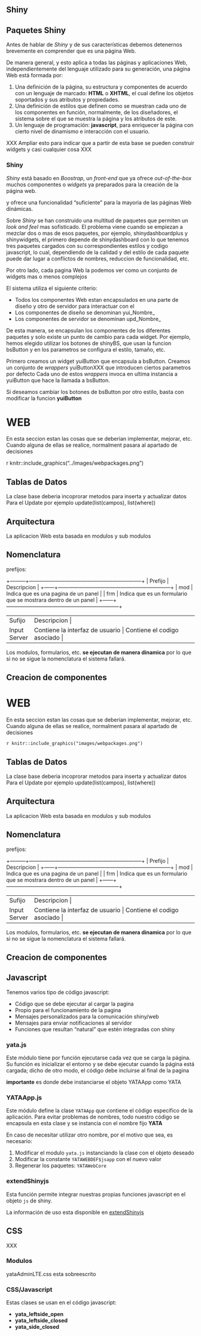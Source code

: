 ## Shiny

<!--chapter:end:001-shiny.Rmd-->

## Paquetes Shiny 

Antes de hablar de _Shiny_ y de sus características debemos detenernos brevemente en comprender que es una página Web.

De manera general, y esto aplica a todas las páginas y aplicaciones Web, independientemente del lenguaje utilizado para su generación, una página Web está formada por:

1. Una definición de la página, su estructura y componentes de acuerdo con un lenguaje de marcado: **HTML** o **XHTML**, el cual define los objetos soportados y sus atributos y propiedades.
2. Una definición de estilos que definen como se muestran cada uno de los componentes en función, normalmente, de los diseñadores, el sistema sobre el que se muestra la página y los atributos de este.
3. Un lenguaje de programación: **javascript**, para enriquecer la página con cierto nivel de dinamismo e interacción con el usuario.

XXX Ampliar esto para indicar que a partir de esta base se pueden construir widgets y casi cualquier cosa XXX

### Shiny

_Shiny_ está basado en _Boostrap_, un _front-end_ que ya ofrece _out-of-the-box_ muchos componentes o _widgets_ ya preparados para la creación de la página web.

y ofrece una funcionalidad "suficiente" para la mayoria de las páginas Web dinámicas. 

Sobre _Shiny_ se han construido una multitud de paquetes que permiten un _look and feel_ mas sofisticado. El problema viene cuando se empiezan a mezclar dos o mas de esos paquetes, por ejemplo, shinydashboardplus y shinywidgets, el primero depende de shinydashboard con lo que tenemos tres paquetes cargados con su correspondientes estilos y codigo javascript, lo cual, dependiendo de la calidad y del estilo de cada paquete puede dar lugar a conflictos de nombres, reduccion de funcionalidad, etc.

Por otro lado, cada pagina Web la podemos ver como un conjunto de widgets mas o menos complejos


El sistema utiliza el siguiente criterio:

- Todos los componentes Web estan encapsulados en una parte de diseño y otro de servidor para interactuar con el
- Los componentes de diseño se denominan yui_Nombre_
- Los componentes de servidor se denominan upd_Nombre_

De esta manera, se encapsulan los componentes de los diferentes paquetes y solo existe un punto de cambio para cada widget.
Por ejemplo, hemos elegido utilizar los botones de shinyBS, que usan la funcion bsButton y en los parametros se configura el estilo, tamaño, etc.

Primero creamos un widget yuiButton que encapsula a bsButton.
Creamos un conjunto de _wrappers_ yuiButtonXXX que introducen ciertos parametros por defecto
Cada uno de estos _wrappers_ invoca en ultima instancia a yuiButton que hace la llamada a bsButton.

Si deseamos cambiar los botones de bsButton por otro estilo, basta con modificar la funcion **yuiButton**

<!--chapter:end:010-wrappers.Rmd-->

# WEB

En esta seccion estan las cosas que se deberian implementar, mejorar, etc.
Cuando alguna de ellas se realice, normalment pasara al apartado de decisiones

r knitr::include_graphics("../images/webpackages.png") 

## Tablas de Datos

La clase base deberia incoprorar metodos para inserta y actualizar datos
Para el Update por ejemplo
update(list(campos), list(where))

## Arquitectura

La aplicacion Web esta basada en modulos y sub modulos

## Nomenclatura

prefijos:

+---------+-----------------------------------------------------------------+
| Prefijo |  Descripcion  |
+------+-----------------------------------------------------------------+
| mod  |  Indica que es una pagina de un panel |
| frm  |  Indica que es un formulario que se mostrara dentro de un panel |
+------+-----------------------------------------------------------------+

+---------+-----------------------------------------------------------------+
| Sufijo  |  Descripcion  |
+---------+-----------------------------------------------------------------+
| Input   |  Contiene la interfaz de usuario |
| Server  |  Contiene el codigo asociado |
+---------+-----------------------------------------------------------------+

Los modulos, formularios, etc. **se ejecutan de manera dinamica**  por lo que si no se sigue la nomenclatura el sistema fallará.


## Creacion de componentes


<!--chapter:end:0501-commarea.Rmd-->

# WEB

En esta seccion estan las cosas que se deberian implementar, mejorar, etc.
Cuando alguna de ellas se realice, normalment pasara al apartado de decisiones

`r knitr::include_graphics("images/webpackages.png") `

## Tablas de Datos

La clase base deberia incoprorar metodos para inserta y actualizar datos
Para el Update por ejemplo
update(list(campos), list(where))

## Arquitectura

La aplicacion Web esta basada en modulos y sub modulos

## Nomenclatura

prefijos:

+---------+-----------------------------------------------------------------+
| Prefijo |  Descripcion  |
+------+-----------------------------------------------------------------+
| mod  |  Indica que es una pagina de un panel |
| frm  |  Indica que es un formulario que se mostrara dentro de un panel |
+------+-----------------------------------------------------------------+

+---------+-----------------------------------------------------------------+
| Sufijo  |  Descripcion  |
+---------+-----------------------------------------------------------------+
| Input   |  Contiene la interfaz de usuario |
| Server  |  Contiene el codigo asociado |
+---------+-----------------------------------------------------------------+

Los modulos, formularios, etc. **se ejecutan de manera dinamica**  por lo que si no se sigue la nomenclatura el sistema fallará.


## Creacion de componentes


<!--chapter:end:0501-web.Rmd-->

## Javascript

Tenemos varios tipo de código javascript:

- Código que se debe ejecutar al cargar la pagina
- Propio para el funcionamiento de la pagina
- Mensajes personalizados para la comunicación shiny/web
- Mensajes para enviar notificaciones al servidor
- Funciones que resultan "natural" que estén integradas con shiny


### yata.js

Este módulo tiene por función ejecutarse cada vez que se carga la página.
Su función es inicializar el entorno y se debe ejecutar cuando la página está cargada; dicho de otro modo, el código debe incluirse al final de la pagina

**importante** es donde debe instanciarse el objeto YATAApp como YATA

### YATAApp.js

Este módulo define la clase `YATAApp` que contiene el código específico de la aplicación.
Para evitar problemas de nombres, todo nuestro código se encapsula en esta clase y se instancia con el nombre fijo **YATA**

En caso de necesitar utilizar otro nombre, por el motivo que sea, es necesario:

1. Modificar el modulo `yata.js` instanciando la clase con el objeto deseado
2. Modificar la constante `YATAWEBDEF$jsapp` con el nuevo valor
3. Regenerar los paquetes: `YATAWebCore`

### extendShinyjs

Esta función permite integrar nuestras propias funciones javascript en el objeto `js` de shiny.

La información de uso esta disponible en [extendShinyjs](https://www.rdocumentation.org/packages/shinyjs/versions/2.0.0/topics/extendShinyjs)

<!--chapter:end:900-js.Rmd-->

## CSS

XXX

### Modulos

yataAdminLTE.css esta sobreescrito

### CSS/Javascript

Estas clases se usan en el código javascript:

- **yata_leftside_open**
- **yata_leftside_closed**
- **yata_side_closed**

<!--chapter:end:901-css.Rmd-->

